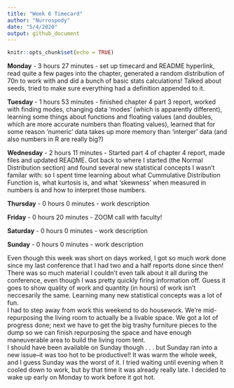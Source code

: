 ```yaml
---
title: "Week 6 Timecard"
author: "Nurrospody"
date: "5/4/2020"
output: github_document
---
```


```r
knitr::opts_chunk$set(echo = TRUE)
```

**Monday** - 3 hours 27 minutes - set up timecard and README hyperlink, read quite a few pages into the chapter, generated a random distribution of 70n to work with and did a bunch of basic stats calculations!  Talked about seeds, tried to make sure everything had a definition appended to it.

**Tuesday** - 1 hours 53 minutes - finished chapter 4 part 3 report, worked with finding modes, changing data 'modes' (which is apparently different), learning some things about functions and floating values (and doubles, which are more accurate numbers than floating values), learned that for some reason 'numeric' data takes up more memory than 'interger' data (and also numbers in R are really big?)

**Wednesday** - 2 hours 11 minutes - Started part 4 of chapter 4 report, made files and updated README.  Got back to where I started (the Normal Distribution section) and found several new statistical concepts I wasn't familar with: so I spent time learning about what Cummulative Distribution Function is, what kurtosis is, and what 'skewness' when measured in numbers is and how to interpret those numbers.

**Thursday** - 0 hours 0 minutes - work description

**Friday** - 0 hours 20 minutes - ZOOM call with faculty!

**Saturday** - 0 hours 0 minutes - work description

**Sunday** - 0 hours 0 minutes - work description

Even though this week was short on days worked, I got so much work done since my last conference that I had two and a half reports done since then!  There was so much material I couldn't even talk about it all during the conference, even though I was pretty quickly firing information off.  Guess it goes to show quality of work and quantity (in hours) of work isn't neccesarily the same.  Learning many new statistical concepts was a lot of fun.  
I had to step away from work this weekend to do housework.  We're mid-repurposing the living room to actually be a livable space.  We got a lot of progress done; next we have to get the big trashy furniture pieces to the dump so we can finish repurposing the space and have enough maneuverable area to build the living room tent.  
I should have been available on Sunday though . . . but Sunday ran into a new issue--it was too hot to be productive!!  It was warm the whole week, and I guess Sunday was the worst of it.  I tried waiting until evening when it cooled down to work, but by that time it was already really late.  I decided to wake up early on Monday to work before it got hot.